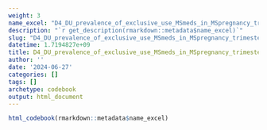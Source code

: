 ```yaml
---
weight: 3
name_excel: "D4_DU_prevalence_of_exclusive_use_MSmeds_in_MSpregnancy_trimesters.xlsx"
description: "`r get_description(rmarkdown::metadata$name_excel)`"
slug: "D4_DU_prevalence_of_exclusive_use_MSmeds_in_MSpregnancy_trimesters"
datetime: 1.7194827e+09
title: D4_DU_prevalence_of_exclusive_use_MSmeds_in_MSpregnancy_trimesters
author: ''
date: '2024-06-27'
categories: []
tags: []
archetype: codebook
output: html_document
---
```


```r
html_codebook(rmarkdown::metadata$name_excel)
```
